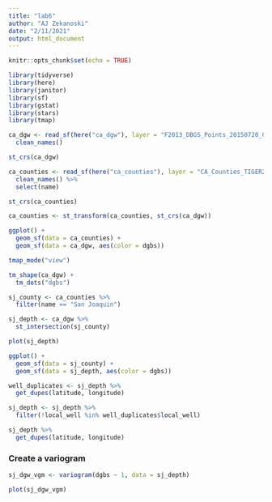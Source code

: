 ```yaml
---
title: "lab6"
author: "AJ Zekanoski"
date: "2/11/2021"
output: html_document
---
```


```r
knitr::opts_chunk$set(echo = TRUE)
```

```r
library(tidyverse)
library(here)
library(janitor)
library(sf)
library(gstat)
library(stars)
library(tmap)
```

```r
ca_dgw <- read_sf(here("ca_dgw"), layer = "F2013_DBGS_Points_20150720_093252") %>% 
  clean_names()

st_crs(ca_dgw)

ca_counties <- read_sf(here("ca_counties"), layer = "CA_Counties_TIGER2016") %>% 
  clean_names() %>% 
  select(name)

st_crs(ca_counties)

ca_counties <- st_transform(ca_counties, st_crs(ca_dgw))
```

```r
ggplot() +
  geom_sf(data = ca_counties) +
  geom_sf(data = ca_dgw, aes(color = dgbs))
```

```r
tmap_mode("view")

tm_shape(ca_dgw) +
  tm_dots("dgbs")
```

```r
sj_county <- ca_counties %>% 
  filter(name == "San Joaquin")

sj_depth <- ca_dgw %>% 
  st_intersection(sj_county)

plot(sj_depth)

ggplot() +
  geom_sf(data = sj_county) +
  geom_sf(data = sj_depth, aes(color = dgbs))
```


```r
well_duplicates <- sj_depth %>% 
  get_dupes(latitude, longitude)

sj_depth <- sj_depth %>% 
  filter(!local_well %in% well_duplicates$local_well)

sj_depth %>% 
  get_dupes(latitude, longitude)
```


### Create a variogram
```r
sj_dgw_vgm <- variogram(dgbs ~ 1, data = sj_depth)

plot(sj_dgw_vgm)
```


